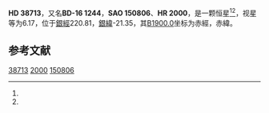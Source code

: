 {{Starbox begin
| name = HD 38713
}}
{{Starbox observe
| epoch = [[J2000.0|J2000.0]]
| constell = {{星座名待查}}<ref name=SIMBAD>{{cite web
 | url=http://simbad.u-strasbg.fr/simbad/sim-id?Ident=HR+2000
 | title =Pulsating variable Star
 | publisher=Centre de Données astronomiques de Strasbourg
 | work=SIMBAD
 | accessdate=2012-07-13}}</ref><ref name=DATA>{{cite web
 | url=http://vizier.u-strasbg.fr/viz-bin/VizieR-5?-out.add=.&-source=5050&-corr=PK=HR&-out.max=9999&HR=2000
 | title=VizieR Detailed Page
 | accessdate=2012-07-13
 | archive-date=2016-03-05
 | archive-url=https://web.archive.org/web/20160305000742/http://vizier.u-strasbg.fr/viz-bin/VizieR-5?-out.add=.&-source=5050&-corr=PK=HR&-out.max=9999&HR=2000
 | dead-url=no
 }}</ref>
| 星官 = 
| ra = {{RA|5|47|7.6}}<ref name=SIMBAD /><ref name=DATA />
| dec = {{DEC|-16|14|16}}<ref name=SIMBAD /><ref name=DATA />
| appmag_v = 6.17<ref name=SIMBAD /><ref name=DATA />
}}
{{Starbox character
| class = G2Ib-II<ref name=SIMBAD /><ref name=DATA />
| b-v = 0.89<ref name=SIMBAD /><ref name=DATA />
| u-b = <ref name=SIMBAD /><ref name=DATA />
| r-i = <ref name=SIMBAD /><ref name=DATA />
| variable = 
}}
{{Starbox astrometry
| radial_v = 
| prop_mo_ra = 7
| parallax = 
| p_error = 
}}
{{Starbox catalog
| names =BD-16 1244，[[SAO星表|SAO]] 150806，[[HD星表|HD]] 38713，[[HR星表|HR]] 2000}}
{{Starbox reference |Simbad=HR+2000}}
{{Starbox end}}

'''HD 38713'''，又名'''BD-16 1244'''，'''SAO 150806'''、'''HR 2000'''，是一颗恒星<ref name=SIMBAD /><ref name=DATA />，视星等为6.17，位于[[銀道座標系|銀經]]220.81，[[銀道座標系|銀緯]]-21.35，其[[B1900.0|B1900.0]]坐标为赤經{{RA|5|42|39.4}}，赤緯{{DEC|-16|-21.35|28}}。

== 参考文献 ==
{{reflist}}

{{star-stub}}

[[Category:HD和HDE天體|38713]]
[[Category:HR天體|2000]]
[[Category:SAO天體|150806]]